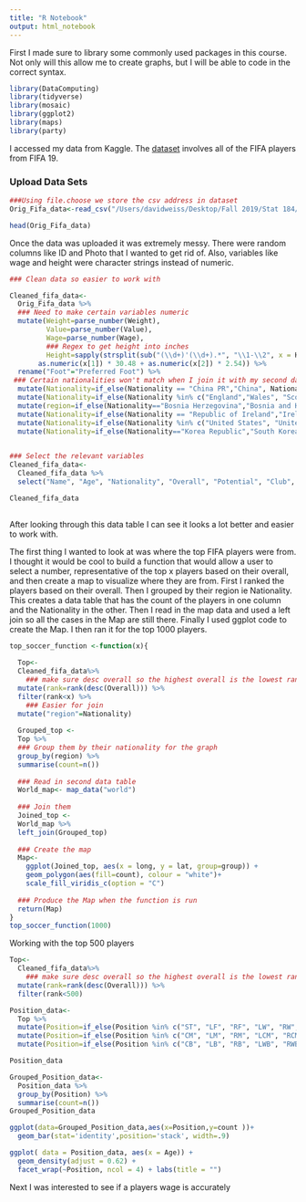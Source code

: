 ```yaml
---
title: "R Notebook"
output: html_notebook
---
```


First I made sure to library some commonly used packages in this course. Not only will this allow me to create graphs, but I will be able to code in the correct syntax.

```r
library(DataComputing)
library(tidyverse)
library(mosaic)
library(ggplot2)
library(maps)
library(party)
```

I accessed my data from Kaggle. The [dataset](https://www.kaggle.com/karangadiya/fifa19) involves all of the FIFA players from FIFA 19.

### Upload Data Sets
```r
###Using file.choose we store the csv address in dataset
Orig_Fifa_data<-read_csv("/Users/davidweiss/Desktop/Fall 2019/Stat 184/Final Project/FIFA DATA.csv")

head(Orig_Fifa_data)
```
Once the data was uploaded it was extremely messy.  There were random columns like ID and Photo that I wanted to get rid of. Also, variables like wage and height were character strings instead of numeric. 

```r
### Clean data so easier to work with

Cleaned_fifa_data<-
  Orig_Fifa_data %>%
  ### Need to make certain variables numeric
  mutate(Weight=parse_number(Weight),
         Value=parse_number(Value),
         Wage=parse_number(Wage),
         ### Regex to get height into inches
         Height=sapply(strsplit(sub("(\\d+)'(\\d+).*", "\\1-\\2", x = Height), "-"), function(x)
       as.numeric(x[1]) * 30.48 + as.numeric(x[2]) * 2.54)) %>%
  rename("Foot"="Preferred Foot") %>%
 ### Certain nationalities won't match when I join it with my second data set. 
  mutate(Nationality=if_else(Nationality == "China PR","China", Nationality)) %>%
  mutate(Nationality=if_else(Nationality %in% c("England","Wales", "Scotland", "Northern Ireland"),"UK", Nationality)) %>%
  mutate(region=if_else(Nationality=="Bosnia Herzegovina","Bosnia and Herzegovina", Nationality)) %>%
  mutate(Nationality=if_else(Nationality == "Republic of Ireland","Ireland", Nationality)) %>%
  mutate(Nationality=if_else(Nationality %in% c("United States", "United States of America"),"USA", Nationality)) %>%
  mutate(Nationality=if_else(Nationality=="Korea Republic","South Korea", Nationality))
  

### Select the relevant variables 
Cleaned_fifa_data<-
  Cleaned_fifa_data %>%
  select("Name", "Age", "Nationality", "Overall", "Potential", "Club", "Value", "Wage", "Foot", "Weak Foot", "Skill Moves", "Work Rate", "Position", "Height", "Weight", "Crossing",	"Finishing",	"HeadingAccuracy",	"ShortPassing",	"Volleys",	"Dribbling", "Curve",	"FKAccuracy",	"LongPassing",	"BallControl",	"Acceleration",	"SprintSpeed",	"Agility",	"Reactions",	"Balance",	"ShotPower",	"Jumping",	"Stamina",	"Strength",	"LongShots",	"Aggression",	"Interceptions",	"Positioning",	"Vision",	"Penalties",	"Composure",	"Marking",	"StandingTackle",	'SlidingTackle',	"GKDiving",	"GKHandling",	"GKKicking",	"GKPositioning",	"GKReflexes")

Cleaned_fifa_data
  
```
After looking through this data table I can see it looks a lot better and easier to work with.

The first thing I wanted to look at was where the top FIFA players were from. I thought it would be cool to build a function that would allow a user to select a number, representative of the top x players based on their overall, and then create a map to visualize where they are from. First I ranked the players based on their overall. Then I grouped by their region ie Nationality. This creates a data table that has the count of the players in one column and the Nationality in the other. Then I read in the map data and used a left join so all the cases in the Map are still there. Finally I used ggplot code to create the Map. I then ran it for the top 1000 players. 

```r
top_soccer_function <-function(x){
  
  Top<-
  Cleaned_fifa_data%>%
    ### make sure desc overall so the highest overall is the lowest rank
  mutate(rank=rank(desc(Overall))) %>%
  filter(rank<x) %>%
    ### Easier for join 
  mutate("region"=Nationality)
  
  Grouped_top <-
  Top %>%
  ### Group them by their nationality for the graph
  group_by(region) %>%
  summarise(count=n())
  
  ### Read in second data table
  World_map<- map_data("world")
  
  ### Join them
  Joined_top <-
  World_map %>%
  left_join(Grouped_top)
 
  ### Create the map
  Map<-
    ggplot(Joined_top, aes(x = long, y = lat, group=group)) +
    geom_polygon(aes(fill=count), colour = "white")+
    scale_fill_viridis_c(option = "C")
  
  ### Produce the Map when the function is run
  return(Map)
}
top_soccer_function(1000)
```


Working with the top 500 players

```r
Top<-
  Cleaned_fifa_data%>%
    ### make sure desc overall so the highest overall is the lowest rank
  mutate(rank=rank(desc(Overall))) %>%
  filter(rank<500)
```



```r
Position_data<-
  Top %>%
  mutate(Position=if_else(Position %in% c("ST", "LF", "RF", "LW", "RW", "RS", "LS", "CF"),"Attack", Position)) %>%
  mutate(Position=if_else(Position %in% c("CM", "LM", "RM", "LCM", "RCM", "CAM", "CDM", "LDM", "RDM", "LAM", "RAM"),"Midfield", Position)) %>%
  mutate(Position=if_else(Position %in% c("CB", "LB", "RB", "LWB", "RWB", "LCB", "RCB", "GK"),"Defense", Position))

Position_data
```




```r
Grouped_Position_data<-
  Position_data %>%
  group_by(Position) %>%
  summarise(count=n())
Grouped_Position_data

ggplot(data=Grouped_Position_data,aes(x=Position,y=count ))+
  geom_bar(stat='identity',position='stack', width=.9) 
```


```r
ggplot( data = Position_data, aes(x = Age)) + 
  geom_density(adjust = 0.62) + 
  facet_wrap(~Position, ncol = 4) + labs(title = "") 
```


Next I was interested to see if a players wage is accurately 
